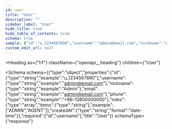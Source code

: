 ```yaml
---
id: user
title: "User"
description: ""
sidebar_label: "User"
hide_title: true
hide_table_of_contents: true
schema: true
sample: {"id":"u_1234567890","username":"admin@email.com","nickname":"Admin","email":"admin@email.com","phone":"+86-13800000000","roles":["ADMIN","AGENT"],"createdAt":"2024-07-29T15:51:28.071Z"}
custom_edit_url: null
---
```



<Heading
  as={"h1"}
  className={"openapi__heading"}
  children={"User"}
>
</Heading>





<Schema
  schema={{"type":"object","properties":{"id":{"type":"string","example":"u_1234567890"},"username":{"type":"string","example":"admin@email.com"},"nickname":{"type":"string","example":"Admin"},"email":{"type":"string","example":"admin@email.com"},"phone":{"type":"string","example":"+86-13800000000"},"roles":{"type":"array","items":{"type":"string"},"example":["ADMIN","AGENT"]},"createdAt":{"type":"string","format":"date-time"}},"required":["id","username"],"title":"User"}}
  schemaType={"response"}
>
  
</Schema>
            